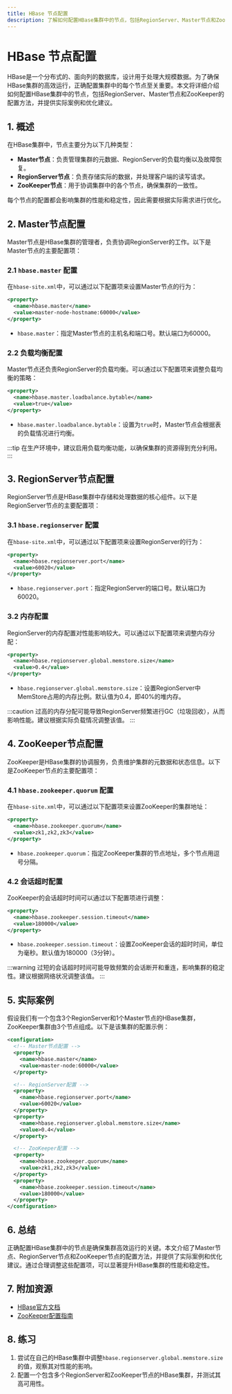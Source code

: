 ```yaml
---
title: HBase 节点配置
description: 了解如何配置HBase集群中的节点，包括RegionServer、Master节点和ZooKeeper的配置方法，以及如何优化节点性能。
---
```


# HBase 节点配置

HBase是一个分布式的、面向列的数据库，设计用于处理大规模数据。为了确保HBase集群的高效运行，正确配置集群中的每个节点至关重要。本文将详细介绍如何配置HBase集群中的节点，包括RegionServer、Master节点和ZooKeeper的配置方法，并提供实际案例和优化建议。

## 1. 概述

在HBase集群中，节点主要分为以下几种类型：

- **Master节点**：负责管理集群的元数据、RegionServer的负载均衡以及故障恢复。
- **RegionServer节点**：负责存储实际的数据，并处理客户端的读写请求。
- **ZooKeeper节点**：用于协调集群中的各个节点，确保集群的一致性。

每个节点的配置都会影响集群的性能和稳定性，因此需要根据实际需求进行优化。

## 2. Master节点配置

Master节点是HBase集群的管理者，负责协调RegionServer的工作。以下是Master节点的主要配置项：

### 2.1 `hbase.master` 配置

在`hbase-site.xml`中，可以通过以下配置项来设置Master节点的行为：

```xml
<property>
  <name>hbase.master</name>
  <value>master-node-hostname:60000</value>
</property>
```

- `hbase.master`：指定Master节点的主机名和端口号。默认端口为60000。

### 2.2 负载均衡配置

Master节点还负责RegionServer的负载均衡。可以通过以下配置项来调整负载均衡的策略：

```xml
<property>
  <name>hbase.master.loadbalance.bytable</name>
  <value>true</value>
</property>
```

- `hbase.master.loadbalance.bytable`：设置为`true`时，Master节点会根据表的负载情况进行均衡。

:::tip
在生产环境中，建议启用负载均衡功能，以确保集群的资源得到充分利用。
:::

## 3. RegionServer节点配置

RegionServer节点是HBase集群中存储和处理数据的核心组件。以下是RegionServer节点的主要配置项：

### 3.1 `hbase.regionserver` 配置

在`hbase-site.xml`中，可以通过以下配置项来设置RegionServer的行为：

```xml
<property>
  <name>hbase.regionserver.port</name>
  <value>60020</value>
</property>
```

- `hbase.regionserver.port`：指定RegionServer的端口号。默认端口为60020。

### 3.2 内存配置

RegionServer的内存配置对性能影响较大。可以通过以下配置项来调整内存分配：

```xml
<property>
  <name>hbase.regionserver.global.memstore.size</name>
  <value>0.4</value>
</property>
```

- `hbase.regionserver.global.memstore.size`：设置RegionServer中MemStore占用的内存比例。默认值为0.4，即40%的堆内存。

:::caution
过高的内存分配可能导致RegionServer频繁进行GC（垃圾回收），从而影响性能。建议根据实际负载情况调整该值。
:::

## 4. ZooKeeper节点配置

ZooKeeper是HBase集群的协调服务，负责维护集群的元数据和状态信息。以下是ZooKeeper节点的主要配置项：

### 4.1 `hbase.zookeeper.quorum` 配置

在`hbase-site.xml`中，可以通过以下配置项来设置ZooKeeper的集群地址：

```xml
<property>
  <name>hbase.zookeeper.quorum</name>
  <value>zk1,zk2,zk3</value>
</property>
```

- `hbase.zookeeper.quorum`：指定ZooKeeper集群的节点地址，多个节点用逗号分隔。

### 4.2 会话超时配置

ZooKeeper的会话超时时间可以通过以下配置项进行调整：

```xml
<property>
  <name>hbase.zookeeper.session.timeout</name>
  <value>180000</value>
</property>
```

- `hbase.zookeeper.session.timeout`：设置ZooKeeper会话的超时时间，单位为毫秒。默认值为180000（3分钟）。

:::warning
过短的会话超时时间可能导致频繁的会话断开和重连，影响集群的稳定性。建议根据网络状况调整该值。
:::

## 5. 实际案例

假设我们有一个包含3个RegionServer和1个Master节点的HBase集群，ZooKeeper集群由3个节点组成。以下是该集群的配置示例：

```xml
<configuration>
  <!-- Master节点配置 -->
  <property>
    <name>hbase.master</name>
    <value>master-node:60000</value>
  </property>

  <!-- RegionServer配置 -->
  <property>
    <name>hbase.regionserver.port</name>
    <value>60020</value>
  </property>
  <property>
    <name>hbase.regionserver.global.memstore.size</name>
    <value>0.4</value>
  </property>

  <!-- ZooKeeper配置 -->
  <property>
    <name>hbase.zookeeper.quorum</name>
    <value>zk1,zk2,zk3</value>
  </property>
  <property>
    <name>hbase.zookeeper.session.timeout</name>
    <value>180000</value>
  </property>
</configuration>
```

## 6. 总结

正确配置HBase集群中的节点是确保集群高效运行的关键。本文介绍了Master节点、RegionServer节点和ZooKeeper节点的配置方法，并提供了实际案例和优化建议。通过合理调整这些配置项，可以显著提升HBase集群的性能和稳定性。

## 7. 附加资源

- [HBase官方文档](https://hbase.apache.org/book.html)
- [ZooKeeper配置指南](https://zookeeper.apache.org/doc/current/zookeeperAdmin.html)

## 8. 练习

1. 尝试在自己的HBase集群中调整`hbase.regionserver.global.memstore.size`的值，观察其对性能的影响。
2. 配置一个包含多个RegionServer和ZooKeeper节点的HBase集群，并测试其高可用性。